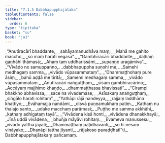 ```yaml
---
title: "7.1.5 Dabbhapupphajātaka"
tableOfContents: false
sidebar:
  order: 6
type: "tipitaka"
basket: "su"
book: "ja1"
---
```



<DynamicBreadcrumb />

<Division number="29" book="ja1">

<Paragraph number="1517" type="verses" book="ja1">
_“Anutīracārī bhaddante,_  
_sahāyamanudhāva maṃ;_  
_Mahā me gahito maccho,_  
_so maṃ harati vegasā”._  

</Paragraph>

</Division>
<Division number="30" book="ja1">

<Paragraph number="1518" type="verses" book="ja1">
_“Gambhīracārī bhaddante,_  
_daḷhaṃ gaṇhāhi thāmasā;_  
_Ahaṃ taṃ uddharissāmi,_  
_supaṇṇo uragāmiva”._  

</Paragraph>

</Division>
<Division number="31" book="ja1">

<Paragraph number="1519" type="verses" book="ja1">
_“Vivādo no samuppanno,_  
_dabbhapuppha suṇohi me;_  
_Samehi medhagaṃ samma,_  
_vivādo vūpasammataṃ”._  

</Paragraph>

</Division>
<Division number="32" book="ja1">

<Paragraph number="1520" type="verses" book="ja1">
_“Dhammaṭṭhohaṃ pure āsiṃ,_  
_bahū aḍḍā me tīritā;_  
_Samemi medhagaṃ samma,_  
_vivādo vūpasammataṃ._  

</Paragraph>

</Division>
<Division number="33" book="ja1">

<Paragraph number="1521" type="verses" book="ja1">
_Anutīracāri naṅguṭṭhaṃ,_  
_sīsaṃ gambhīracārino;_  
_Accāyaṃ majjhimo khaṇḍo,_  
_dhammaṭṭhassa bhavissati”._  

</Paragraph>

</Division>
<Division number="34" book="ja1">

<Paragraph number="1522" type="verses" book="ja1">
_“Cirampi bhakkho abhavissa,_  
_sace na vivademase;_  
_Asīsakaṃ anaṅguṭṭhaṃ,_  
_siṅgālo harati rohitaṃ”._  

</Paragraph>

</Division>
<Division number="35" book="ja1">

<Paragraph number="1523" type="verses" book="ja1">
_“Yathāpi rājā nandeyya,_  
_rajjaṃ laddhāna khattiyo;_  
_Evāhamajja nandāmi,_  
_disvā puṇṇamukhaṃ patiṃ._  

</Paragraph>

</Division>
<Division number="36" book="ja1">

<Paragraph number="1524" type="verses" book="ja1">
_Kathaṃ nu thalajo santo,_  
_udake macchaṃ parāmasi;_  
_Puṭṭho me samma akkhāhi,_  
_kathaṃ adhigataṃ tayā”._  

</Paragraph>

</Division>
<Division number="37" book="ja1">

<Paragraph number="1525" type="verses" book="ja1">
_“Vivādena kisā honti,_  
_vivādena dhanakkhayā;_  
_Jīnā uddā vivādena,_  
_bhuñja māyāvi rohitaṃ._  

</Paragraph>

</Division>
<Division number="38" book="ja1">

<Paragraph number="1526" type="verses" book="ja1">
_Evameva manussesu,_  
_vivādo yattha jāyati;_  
_Dhammaṭṭhaṃ paṭidhāvanti,_  
_so hi nesaṃ vināyako;_  
_Dhanāpi tattha jīyanti,_  
_rājakoso pavaḍḍhatī”ti._  


</Paragraph>
</Division>

<Paragraph number="1527" type="center" book="ja1">
Dabbhapupphajātakaṃ pañcamaṃ.
</Paragraph>